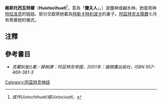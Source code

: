 '''維斯托西瓦特爾'''（'''Huixtocihuatl'''<ref>''或作Uixtochihuatl或Uixtociuatl。''</ref>，意為「'''鹽夫人'''」。）是鹽神或鹹水神。她是雨神[[特拉洛克|特拉洛克]]的姐姐。部分文獻將她載為[[特斯卡特利波卡|特斯卡特利波卡]]的妻子。[[阿茲特克太陽曆|阿茲特克太陽曆]]七月有祭奠她的儀式。

== 注釋 ==
{{Reflist}}

== 參考書目 ==
* ''克蘭狄能({{link-en|Inga Clendinnen|Inga Clendinnen}})著／薛絢譯：阿茲特克帝國，2001年：貓頭鷹出版社，ISBN 957-469-381-3''

[[Category:阿茲特克神話|Category:阿茲特克神話]]